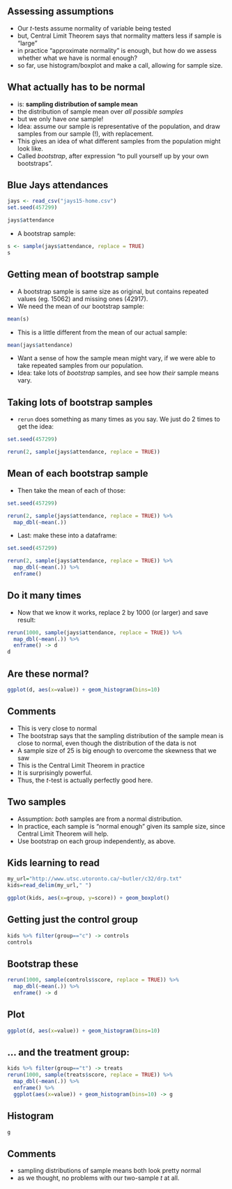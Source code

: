 
## Assessing assumptions

- Our $t$-tests assume normality of variable being tested
- but, Central Limit Theorem says that normality matters less if sample is "large"
- in practice "approximate normality" is enough, but how do we assess whether what we have is normal enough?
- so far, use histogram/boxplot and make a call, allowing for sample size.

## What actually has to be normal

- is: **sampling distribution of sample mean**
- the distribution of sample mean over *all possible samples*
- but we only have *one* sample!
- Idea: assume our sample is representative of the population, and draw samples from our sample (!), with replacement.
- This gives an idea of what different samples from the population might look like.
- Called *bootstrap*, after expression "to pull yourself up by your own bootstraps".

## Blue Jays attendances

```r
jays <- read_csv("jays15-home.csv")
set.seed(457299)
```

```r
jays$attendance
```

- A bootstrap sample:

```r
s <- sample(jays$attendance, replace = TRUE)
s
```

## Getting mean of bootstrap sample

- A bootstrap sample is same size as original, but contains repeated values (eg. 15062) and missing ones (42917).
- We need the mean of our bootstrap sample:

```r
mean(s)
```

- This is a little different from the mean of our actual sample:

```r
mean(jays$attendance)
```

- Want a sense of how the sample mean might vary, if we were able to take repeated samples from our population.
- Idea: take lots of *bootstrap* samples, and see how *their* sample means vary.

## Taking lots of bootstrap samples

- `rerun` does something as many times as you say. We just do 2 times to get the idea:


```r
set.seed(457299)
```

```r
rerun(2, sample(jays$attendance, replace = TRUE))
```

## Mean of each bootstrap sample

- Then take the mean of each of those:

```r
set.seed(457299)
```

```r
rerun(2, sample(jays$attendance, replace = TRUE)) %>% 
  map_dbl(~mean(.))
```

- Last: make these into a dataframe:

```r
set.seed(457299)
```

```r
rerun(2, sample(jays$attendance, replace = TRUE)) %>% 
  map_dbl(~mean(.)) %>% 
  enframe()
```

## Do it many times

- Now that we know it works, replace 2 by 1000 (or larger) and save result:

\footnotesize

```r
rerun(1000, sample(jays$attendance, replace = TRUE)) %>% 
  map_dbl(~mean(.)) %>% 
  enframe() -> d
d
```

\normalsize

## Are these normal?

```r
ggplot(d, aes(x=value)) + geom_histogram(bins=10)
```

## Comments

- This is very close to normal
- The bootstrap says that the sampling distribution of the sample mean is close to normal, even though the distribution of the data is not
- A sample size of 25 is big enough to overcome the skewness that we saw
- This is the Central Limit Theorem in practice
- It is surprisingly powerful.
- Thus, the $t$-test is actually perfectly good here.

## Two samples

- Assumption: *both* samples are from a normal distribution.
- In practice, each sample is "normal enough" given its sample size, since Central Limit Theorem will help.
- Use bootstrap on each group independently, as above.

## Kids learning to read

```r
my_url="http://www.utsc.utoronto.ca/~butler/c32/drp.txt"
kids=read_delim(my_url," ")
```

```r
ggplot(kids, aes(x=group, y=score)) + geom_boxplot()
```


## Getting just the control group 


```r
kids %>% filter(group=="c") -> controls
controls
```

## Bootstrap these

```r
rerun(1000, sample(controls$score, replace = TRUE)) %>% 
  map_dbl(~mean(.)) %>% 
  enframe() -> d
```

## Plot

```r
ggplot(d, aes(x=value)) + geom_histogram(bins=10)
```

## ... and the treatment group:

```r
kids %>% filter(group=="t") -> treats
rerun(1000, sample(treats$score, replace = TRUE)) %>% 
  map_dbl(~mean(.)) %>% 
  enframe() %>% 
  ggplot(aes(x=value)) + geom_histogram(bins=10) -> g
```

## Histogram

```r
g
```

## Comments

- sampling distributions of sample means both look pretty normal
- as we thought, no problems with our two-sample $t$ at all.

